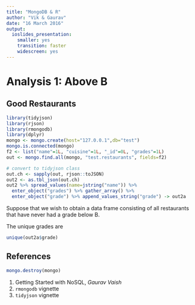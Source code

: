 ```yaml
---
title: "MongoDB & R"
author: "Vik & Gaurav"
date: "16 March 2016"
output: 
  ioslides_presentation: 
    smaller: yes
    transition: faster
    widescreen: yes
---
```


# Analysis 1: Above B

## Good Restaurants

```r
library(tidyjson)
library(rjson)
library(rmongodb)
library(dplyr)
mongo <- mongo.create(host="127.0.0.1",db="test")
mongo.is.connected(mongo)
f2 <- list("name"=1L, "cuisine"=1L, "_id"=0L, "grades"=1L)
out <- mongo.find.all(mongo, "test.restaurants", fields=f2)

# convert to tidyjson class
out.ch <- sapply(out, rjson::toJSON)
out2 <- as.tbl_json(out.ch)
out2 %>% spread_values(name=jstring("name")) %>% 
  enter_object("grades") %>% gather_array() %>% 
  enter_object("grade") %>% append_values_string("grade") -> out2a
```

Suppose that we wish to obtain a data frame consisting of all restaurants 
that have never had a grade below B.

The unique grades are 
```r
unique(out2a$grade)
```


## References
```r
mongo.destroy(mongo)
```

1. Getting Started with NoSQL, *Gaurav Vaish*
2. `rmongodb` vignette
3. `tidyjson` vignette
  

    